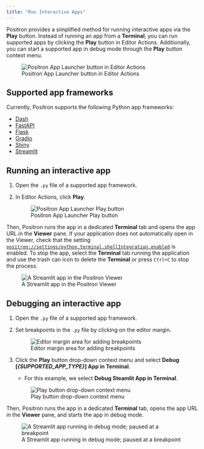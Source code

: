```yaml
---
title: "Run Interactive Apps"
---
```


Positron provides a simplified method for running interactive apps via the **Play** button. Instead of running an app from a **Terminal**, you can run supported apps by clicking the **Play** button in Editor Actions. Additionally, you can start a supported app in debug mode through the **Play** button context menu.

![Positron App Launcher button in Editor Actions](images/run-app-button.png)

## Supported app frameworks

Currently, Positron supports the following Python app frameworks:

- [Dash](https://dash.plotly.com/)
- [FastAPI](https://fastapi.tiangolo.com/)
- [Flask](https://flask.palletsprojects.com/en/stable/)
- [Gradio](https://www.gradio.app/)
- [Shiny](https://shiny.posit.co/py/)
- [Streamlit](https://streamlit.io/)


## Running an interactive app

1. Open the `.py` file of a supported app framework.
2. In Editor Actions, click **Play**.

    ![Positron App Launcher Play button](images/run-app-play-button.png)

Then, Positron runs the app in a dedicated **Terminal** tab and opens the app URL in the **Viewer** pane.
If your application does not automatically open in the Viewer, check that the setting [`positron://settings/python.terminal.shellIntegration.enabled`](positron://settings/python.terminal.shellIntegration.enabled) is enabled.
To stop the app, select the **Terminal** tab running the application and use the trash can icon to delete the **Terminal** or press `Ctrl+C` to stop the process.

![A Streamlit app in the Positron Viewer](images/run-app-streamlit.png)

## Debugging an interactive app

1. Open the `.py` file of a supported app framework.
2. Set breakpoints in the `.py` file by clicking on the editor margin.

    ![Editor margin area for adding breakpoints](images/run-app-debug-breakpoint.png)
3. Click the **Play** button drop-down context menu and select **Debug [*{SUPPORTED_APP_TYPE}*] App in Terminal**.  
    - For this example, we select **Debug Steamlit App in Terminal**.

    ![Play button drop-down context menu](images/run-app-debug-streamlit.png)

Then, Positron runs the app in a dedicated **Terminal** tab, opens the app URL in the **Viewer** pane, and starts the app in debug mode.

![A Streamlit app running in debug mode; paused at a breakpoint](images/run-app-debug-streamlit-paused-at-breakpoint.png)
